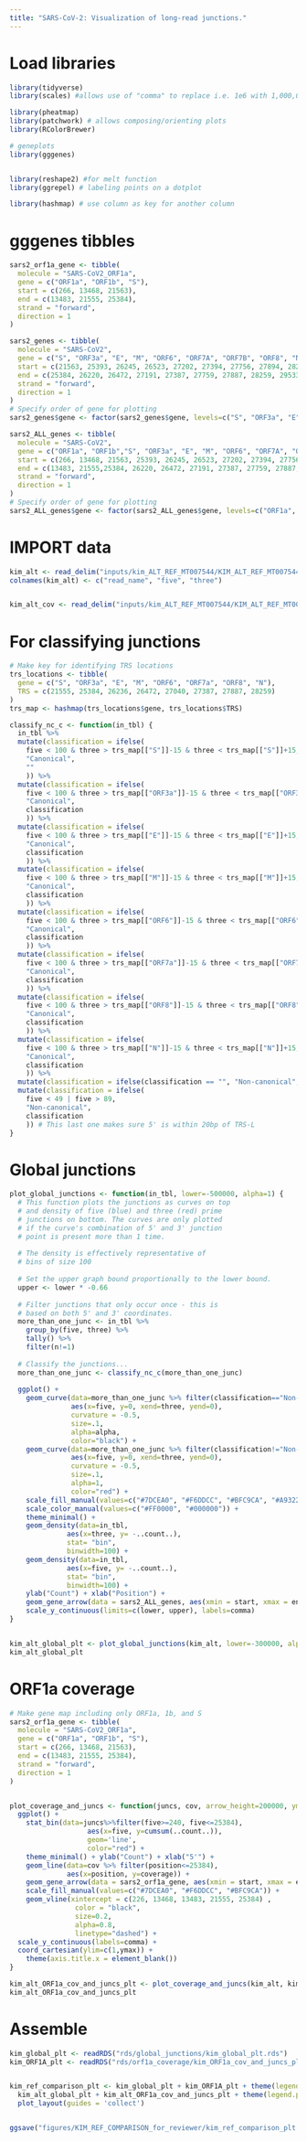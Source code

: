 ```yaml
---
title: "SARS-CoV-2: Visualization of long-read junctions."
---
```


# Load libraries
```r
library(tidyverse)
library(scales) #allows use of "comma" to replace i.e. 1e6 with 1,000,000 during plotting

library(pheatmap)
library(patchwork) # allows composing/orienting plots
library(RColorBrewer)

# geneplots
library(gggenes)


library(reshape2) #for melt function
library(ggrepel) # labeling points on a dotplot

library(hashmap) # use column as key for another column

```

# gggenes tibbles
```r
sars2_orf1a_gene <- tibble(
  molecule = "SARS-CoV2_ORF1a",
  gene = c("ORF1a", "ORF1b", "S"),
  start = c(266, 13468, 21563),
  end = c(13483, 21555, 25384),
  strand = "forward",
  direction = 1
)

sars2_genes <- tibble(
  molecule = "SARS-CoV2",
  gene = c("S", "ORF3a", "E", "M", "ORF6", "ORF7A", "ORF7B", "ORF8", "N", "ORF10"),
  start = c(21563, 25393, 26245, 26523, 27202, 27394, 27756, 27894, 28274, 29558),
  end = c(25384, 26220, 26472, 27191, 27387, 27759, 27887, 28259, 29533, 29674),
  strand = "forward",
  direction = 1
)
# Specify order of gene for plotting
sars2_genes$gene <- factor(sars2_genes$gene, levels=c("S", "ORF3a", "E", "M", "ORF6", "ORF7A", "ORF7B", "ORF8", "N", "ORF10"), ordered = T)

sars2_ALL_genes <- tibble(
  molecule = "SARS-CoV2",
  gene = c("ORF1a", "ORF1b","S", "ORF3a", "E", "M", "ORF6", "ORF7A", "ORF7B", "ORF8", "N", "ORF10"),
  start = c(266, 13468, 21563, 25393, 26245, 26523, 27202, 27394, 27756, 27894, 28274, 29558),
  end = c(13483, 21555,25384, 26220, 26472, 27191, 27387, 27759, 27887, 28259, 29533, 29674),
  strand = "forward",
  direction = 1
)
# Specify order of gene for plotting
sars2_ALL_genes$gene <- factor(sars2_ALL_genes$gene, levels=c("ORF1a", "ORF1b", "S", "ORF3a", "E", "M", "ORF6", "ORF7A", "ORF7B", "ORF8", "N", "ORF10"), ordered = T)
```

# IMPORT data
```r
kim_alt <- read_delim("inputs/kim_ALT_REF_MT007544/KIM_ALT_REF_MT007544.1.junctions.txt", delim="\t")
colnames(kim_alt) <- c("read_name", "five", "three")


kim_alt_cov <- read_delim("inputs/kim_ALT_REF_MT007544/KIM_ALT_REF_MT007544.1.cov", delim="\t", col_names=c("genome", "position", "coverage"))


```


# For classifying junctions
```r
# Make key for identifying TRS locations
trs_locations <- tibble(
  gene = c("S", "ORF3a", "E", "M", "ORF6", "ORF7a", "ORF8", "N"),
  TRS = c(21555, 25384, 26236, 26472, 27040, 27387, 27887, 28259)
)
trs_map <- hashmap(trs_locations$gene, trs_locations$TRS)

classify_nc_c <- function(in_tbl) {
  in_tbl %>%
  mutate(classification = ifelse(
    five < 100 & three > trs_map[["S"]]-15 & three < trs_map[["S"]]+15,
    "Canonical",
    ""
    )) %>%
  mutate(classification = ifelse(
    five < 100 & three > trs_map[["ORF3a"]]-15 & three < trs_map[["ORF3a"]]+15,
    "Canonical",
    classification
    )) %>%
  mutate(classification = ifelse(
    five < 100 & three > trs_map[["E"]]-15 & three < trs_map[["E"]]+15,
    "Canonical",
    classification
    )) %>%
  mutate(classification = ifelse(
    five < 100 & three > trs_map[["M"]]-15 & three < trs_map[["M"]]+15,
    "Canonical",
    classification
    )) %>%
  mutate(classification = ifelse(
    five < 100 & three > trs_map[["ORF6"]]-15 & three < trs_map[["ORF6"]]+15,
    "Canonical",
    classification
    )) %>%
  mutate(classification = ifelse(
    five < 100 & three > trs_map[["ORF7a"]]-15 & three < trs_map[["ORF7a"]]+15,
    "Canonical",
    classification
    )) %>%
  mutate(classification = ifelse(
    five < 100 & three > trs_map[["ORF8"]]-15 & three < trs_map[["ORF8"]]+15,
    "Canonical",
    classification
    )) %>%
  mutate(classification = ifelse(
    five < 100 & three > trs_map[["N"]]-15 & three < trs_map[["N"]]+15,
    "Canonical",
    classification
    )) %>%
  mutate(classification = ifelse(classification == "", "Non-canonical", classification)) %>%
  mutate(classification = ifelse(
    five < 49 | five > 89,
    "Non-canonical",
    classification
    )) # This last one makes sure 5' is within 20bp of TRS-L
}
```


# Global junctions
```r
plot_global_junctions <- function(in_tbl, lower=-500000, alpha=1) {
  # This function plots the junctions as curves on top
  # and density of five (blue) and three (red) prime
  # junctions on bottom. The curves are only plotted
  # if the curve's combination of 5' and 3' junction
  # point is present more than 1 time.
  
  # The density is effectively representative of
  # bins of size 100
  
  # Set the upper graph bound proportionally to the lower bound.
  upper <- lower * -0.66
  
  # Filter junctions that only occur once - this is
  # based on both 5' and 3' coordinates.
  more_than_one_junc <- in_tbl %>%
    group_by(five, three) %>%
    tally() %>%
    filter(n!=1)
  
  # Classify the junctions...
  more_than_one_junc <- classify_nc_c(more_than_one_junc)
  
  ggplot() + 
    geom_curve(data=more_than_one_junc %>% filter(classification=="Non-canonical"),
               aes(x=five, y=0, xend=three, yend=0),
               curvature = -0.5,
               size=.1,
               alpha=alpha,
               color="black") +
    geom_curve(data=more_than_one_junc %>% filter(classification!="Non-canonical"),
               aes(x=five, y=0, xend=three, yend=0),
               curvature = -0.5,
               size=.1,
               alpha=1,
               color="red") +
    scale_fill_manual(values=c("#7DCEA0", "#F6DDCC", "#BFC9CA", "#A93226", "#9B59B6", "#AED6F1", "#2471A3", "#48C9B0", "#1E8449", "#F7DC6F", "#AF601A" , "#5D6D7E")) +
    scale_color_manual(values=c("#FF0000", "#000000")) + 
    theme_minimal() +
    geom_density(data=in_tbl,
              aes(x=three, y= -..count..),
              stat= "bin",
              binwidth=100) +
    geom_density(data=in_tbl,
              aes(x=five, y= -..count..),
              stat= "bin",
              binwidth=100) +
    ylab("Count") + xlab("Position") + 
    geom_gene_arrow(data = sars2_ALL_genes, aes(xmin = start, xmax = end, y = upper, fill = gene, label=gene)) +
    scale_y_continuous(limits=c(lower, upper), labels=comma)
}


kim_alt_global_plt <- plot_global_junctions(kim_alt, lower=-300000, alpha=0.3)
kim_alt_global_plt
```


# ORF1a coverage
```r
# Make gene map including only ORF1a, 1b, and S
sars2_orf1a_gene <- tibble(
  molecule = "SARS-CoV2_ORF1a",
  gene = c("ORF1a", "ORF1b", "S"),
  start = c(266, 13468, 21563),
  end = c(13483, 21555, 25384),
  strand = "forward",
  direction = 1
)


plot_coverage_and_juncs <- function(juncs, cov, arrow_height=200000, ymax=200000){
  ggplot() +
    stat_bin(data=juncs%>%filter(five>=240, five<=25384),
                   aes(x=five, y=cumsum(..count..)),
                   geom='line', 
                   color="red") +
    theme_minimal() + ylab("Count") + xlab("5'") +
    geom_line(data=cov %>% filter(position<=25384),
              aes(x=position, y=coverage)) +
    geom_gene_arrow(data = sars2_orf1a_gene, aes(xmin = start, xmax = end, y = arrow_height, fill = gene, label=gene)) +
    scale_fill_manual(values=c("#7DCEA0", "#F6DDCC", "#BFC9CA")) +
    geom_vline(xintercept = c(226, 13468, 13483, 21555, 25384) , 
                color = "black",
                size=0.2,
                alpha=0.8,
                linetype="dashed") +
  scale_y_continuous(labels=comma) +
  coord_cartesian(ylim=c(1,ymax)) +
    theme(axis.title.x = element_blank())
}

kim_alt_ORF1a_cov_and_juncs_plt <- plot_coverage_and_juncs(kim_alt, kim_alt_cov, 25000, 26000)
kim_alt_ORF1a_cov_and_juncs_plt
```

# Assemble
```r

kim_global_plt <- readRDS("rds/global_junctions/kim_global_plt.rds")
kim_ORF1A_plt <- readRDS("rds/orf1a_coverage/kim_ORF1a_cov_and_juncs_plt.rds")


kim_ref_comparison_plt <- kim_global_plt + kim_ORF1A_plt + theme(legend.position="None") +
  kim_alt_global_plt + kim_alt_ORF1a_cov_and_juncs_plt + theme(legend.position="None") +
  plot_layout(guides = 'collect')


ggsave("figures/KIM_REF_COMPARISON_for_reviewer/kim_ref_comparison_plt.pdf", kim_ref_comparison_plt)
```

